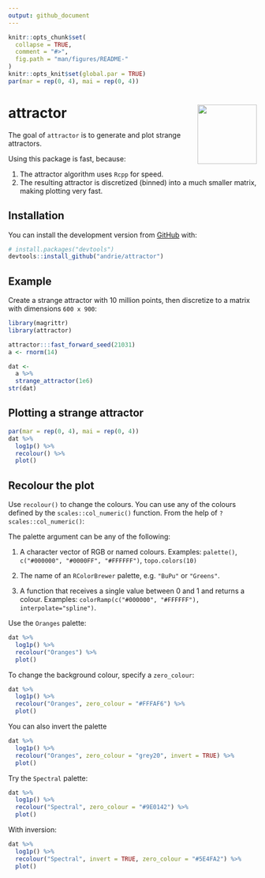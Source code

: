 ```yaml
---
output: github_document
---
```


<!-- README.md is generated from README.Rmd. Please edit that file -->

```r
knitr::opts_chunk$set(
  collapse = TRUE,
  comment = "#>",
  fig.path = "man/figures/README-"
)
knitr::opts_knit$set(global.par = TRUE)
par(mar = rep(0, 4), mai = rep(0, 4))
```

# attractor <img src="man/figures/attractor-logo.png" align="right" width="120" />


<!-- badges: start -->
<!-- badges: end -->

The goal of `attractor` is to generate and plot strange attractors.

Using this package is fast, because:

1. The attractor algorithm uses `Rcpp` for speed.
1. The resulting attractor is discretized (binned) into a much smaller matrix, making plotting very fast.



## Installation

You can install the development version from [GitHub](https://github.com/) with:

``` r
# install.packages("devtools")
devtools::install_github("andrie/attractor")
```

## Example

Create a strange attractor with 10 million points, then discretize to a matrix with dimensions `600 x 900`:


```r
library(magrittr)
library(attractor)

attractor:::fast_forward_seed(21031)
a <- rnorm(14)

dat <- 
  a %>% 
  strange_attractor(1e6)
str(dat)
```


## Plotting a strange attractor

```r
par(mar = rep(0, 4), mai = rep(0, 4))
dat %>% 
  log1p() %>%
  recolour() %>% 
  plot()
```


## Recolour the plot

Use `recolour()` to change the colours. You can use any of the colours defined by the `scales::col_numeric()` function. From the help of `?scales::col_numeric()`:

The palette argument can be any of the following:

1. A character vector of RGB or named colours. Examples: `palette()`, `c("#000000", "#0000FF", "#FFFFFF")`, `topo.colors(10)`

2. The name of an `RColorBrewer` palette, e.g. `"BuPu"` or `"Greens"`.

3. A function that receives a single value between 0 and 1 and returns a colour. Examples: `colorRamp(c("#000000", "#FFFFFF"), interpolate="spline")`.


Use the `Oranges` palette:

```r
dat %>% 
  log1p() %>%
  recolour("Oranges") %>%
  plot()
```

To change the background colour, specify a `zero_colour`:

```r
dat %>% 
  log1p() %>%
  recolour("Oranges", zero_colour = "#FFFAF6") %>%
  plot()
```

You can also invert the palette

```r
dat %>% 
  log1p() %>%
  recolour("Oranges", zero_colour = "grey20", invert = TRUE) %>%
  plot()
```

Try the `Spectral` palette:


```r
dat %>% 
  log1p() %>%
  recolour("Spectral", zero_colour = "#9E0142") %>%
  plot()
```

With inversion:

```r
dat %>% 
  log1p() %>%
  recolour("Spectral", invert = TRUE, zero_colour = "#5E4FA2") %>%
  plot()

```


